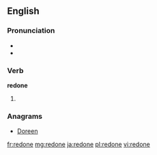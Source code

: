 ==English==

===Pronunciation===
* {{IPA|/ɻiˈdɒn/}}
* {{rhymes|ʌn}}

===Verb===
'''redone'''

# {{past participle of|redo}}

===Anagrams===
* [[Doreen#English|Doreen]]

[[fr:redone]]
[[mg:redone]]
[[ja:redone]]
[[pl:redone]]
[[vi:redone]]